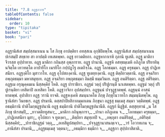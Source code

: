 ```yaml
---
title: "7.8 อฏฺฐกวาร"
tableOfContents: false
sidebar:
  order: 10
type: "tipitaka"
basket: "vi"
book: "pari"
---
```



<DynamicBreadcrumb />

<Division number="328" book="pari">

<Paragraph number="1552" book="pari">
อฏฺฐานิสํเส สมฺปสฺสมาเนน น โส ภิกฺขุ อาปตฺติยา อทสฺสเน อุกฺขิปิตพฺโพ. อฏฺฐานิสํเส สมฺปสฺสมาเนน ปเรสมฺปิ สทฺธาย สา อาปตฺติ เทเสตพฺพา. อฏฺฐ ยาวตติยกา. อฏฺฐหากาเรหิ กุลานิ ทูเสติ. อฏฺฐ มาติกา จีวรสฺส อุปฺปาทาย. อฏฺฐ มาติกา กถินสฺส อุพฺภาราย. อฏฺฐ ปานานิ. อฏฺฐหิ อสทฺธมฺเมหิ อภิภูโต ปริยาทินฺนจิตฺโต เทวทตฺโต อาปายิโก เนรยิโก กปฺปฏฺโฐ อเตกิจฺโฉ. อฏฺฐ โลกธมฺมา. อฏฺฐ ครุธมฺมา. อฏฺฐ ปาฏิเทสนียา. อฏฺฐงฺคิโก มุสาวาโท. อฏฺฐ อุโปสถงฺคานิ. อฏฺฐ ทูเตยฺยงฺคานิ. อฏฺฐ ติตฺถิยวตฺตานิ. อฏฺฐ อจฺฉริยา อพฺภุตธมฺมา มหาสมุทฺเท. อฏฺฐ อจฺฉริยา อพฺภุตธมฺมา อิมสฺมึ ธมฺมวินเย. อฏฺฐ อนติริตฺตา. อฏฺฐ อติริตฺตา. อฏฺฐเม อรุณุคฺคมเน นิสฺสคฺคิยํ โหติ. อฏฺฐ ปาราชิกา. อฏฺฐมํ วตฺถุํ ปริปูเรนฺตี นาเสตพฺพา. อฏฺฐมํ วตฺถุํ ปริปูเรนฺติยา เทสิตาปิ อเทสิตา โหติ. อฏฺฐวาจิกา อุปสมฺปทา. อฏฺฐนฺนํ ปจฺจุฏฺฐาตพฺพํ. อฏฺฐนฺนํ อาสนํ ทาตพฺพํ. อุปาสิกา อฏฺฐ วรานิ ยาจติ. อฏฺฐหงฺเคหิ สมนฺนาคโต ภิกฺขุ ภิกฺขุโนวาทโก สมฺมนฺนิตพฺโพ. อฏฺฐานิสํสา วินยธเร. อฏฺฐ ปรมานิ. ตสฺสปาปิยสิกากมฺมกเตน ภิกฺขุนา อฏฺฐสุ ธมฺเมสุ สมฺมา วตฺติตพฺพํ. อฏฺฐ อธมฺมิกานิ ปาติโมกฺขฏฺฐปนานิ อฏฺฐ ธมฺมิกานิ ปาติโมกฺขฏฺฐปนานีติ.

</Paragraph>
</Division>

<Paragraph number="1553" type="center" book="pari">
อฏฺฐกํ นิฏฺฐิตํ.



</Paragraph>

<Paragraph number="1554" type="center" book="pari">
ตสฺสุทฺทานํ


</Paragraph>

<Paragraph number="1555" type="verses" book="pari">
_น โส ภิกฺขุ ปเรสมฺปิ,_  
_ยาวตติยทูสนา;_  
_มาติกา กถินุพฺภารา,_  
_ปานา อภิภูเตน จ._  

</Paragraph>

<Paragraph number="1556" type="verses" book="pari">
_โลกธมฺมา ครุธมฺมา,_  
_ปาฏิเทสนียา มุสา;_  
อุโปสถา จ ทูตงฺคา,_  
_ติตฺถิยา สมุทฺเทปิ จ._  

</Paragraph>

<Paragraph number="1557" type="verses" book="pari">
_อพฺภุตา อนติริตฺตํ,_  
_อติริตฺตํ นิสฺสคฺคิยํ;_  
_ปาราชิกฏฺฐมํ วตฺถุ,_  
_อเทสิตูปสมฺปทา._  

</Paragraph>

<Paragraph number="1558" type="verses" book="pari">
_ปจฺจุฏฺฐานาสนญฺเจว,_  
_วรํ โอวาทเกน จ;_  
_อานิสํสา ปรมานิ,_  
_อฏฺฐธมฺเมสุ วตฺตนา;_  
_อธมฺมิกา ธมฺมิกา จ,_  
_อฏฺฐกา สุปฺปกาสิตาติ._
</Paragraph>